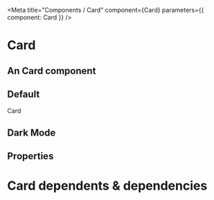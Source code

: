

<Meta title="Components / Card" component={Card} parameters={{ component: Card }} />

# Card

## An Card component 

## Default


<Preview>
    <Story name="Card">
        <Card boxShadow borderRadius="5px">Card</Card>
    </Story>
</Preview>


## Dark Mode
<CardDarkMode />

## Properties

<Props of={Card} />

# Card dependents & dependencies
<DependenciesTable titleDependencies='Dependencies' titleDependents='Dependents' of={Card} />
